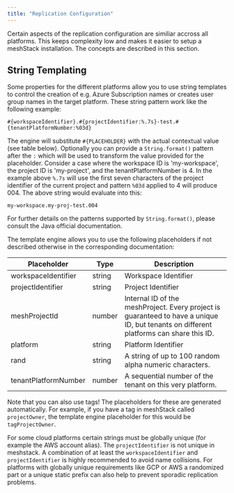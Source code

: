 ```yaml
---
title: "Replication Configuration"
---
```


Certain aspects of the replication configuration are similiar accross all platforms. This keeps complexity low and makes it easier to setup a meshStack installation. The concepts are described in this section.

## String Templating

Some properties for the different platforms allow you to use string templates to control the creation of e.g. Azure Subscription names or creates user group names in the target platform. These string pattern work like the following example:

```text
#{workspaceIdentifier}.#{projectIdentifier:%.7s}-test.#{tenantPlatformNumber:%03d}
```

The engine will substitute `#{PLACEHOLDER}` with the actual contextual value (see table below). Optionally you can provide a `String.format()` pattern after the `:` which will be used to transform the value provided for the placeholder. Consider a case where the workspace ID is 'my-workspace', the project ID is 'my-project', and the tenantPlatformNumber is 4. In the example above `%.7s` will use the first seven characters of the project identifier of the current project and pattern `%03d` applied to 4 will produce 004. The above string would evaluate into this:

```text
my-workspace.my-proj-test.004
```

For further details on the patterns supported by `String.format()`, please consult the Java official documentation.

The template engine allows you to use the following placeholders if not described otherwise in the corresponding documentation:

| Placeholder          | Type   | Description                                                                                                                            |
| -------------------- | ------ | -------------------------------------------------------------------------------------------------------------------------------------- |
| workspaceIdentifier  | string | Workspace Identifier                                                                                                                   |
| projectIdentifier    | string | Project Identifier                                                                                                                     |
| meshProjectId        | number | Internal ID of the meshProject. Every project is guaranteed to have a unique ID, but tenants on different platforms can share this ID. |
| platform             | string | Platform Identifier                                                                                                                    |
| rand                 | string | A string of up to 100 random alpha numeric characters.                                                                                 |
| tenantPlatformNumber | number | A sequential number of the tenant on this very platform.                                                                               |

Note that you can also use tags! The placeholders for these are generated automatically. For example, if you have a tag in meshStack called `projectOwner`, the template engine placeholder for this would be `tagProjectOwner`.

<Warning> For some cloud platforms certain strings must be globally unique (for example the AWS account alias). The `projectIdentifier` is not unique in meshstack. A combination of at least the `workspaceIdentifier` and `projectIdentifier` is highly recommended to avoid name collisions. For platforms with globally unique requirements like GCP or AWS a randomized part or a unique static prefix can also help to prevent sporadic replication problems.</Warning>
